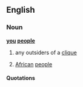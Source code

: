 {{rfv}}
==English==

===Noun===
'''[[you]] [[people]]'''

# {{pejorative}} any outsiders of a [[clique]]
# {{derogatory|uncommon|dated|racial slur}} [[African]] [[people]]

====Quotations====
{{seeCites}}